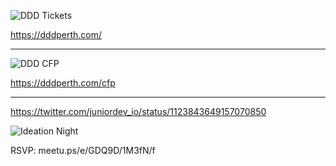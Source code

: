 
![DDD Tickets](dddtickets.jpg)

https://dddperth.com/

---

![DDD CFP](dddcfp.png)

https://dddperth.com/cfp

---

https://twitter.com/juniordev_io/status/1123843649157070850

![Ideation Night](ideation.jpg)

RSVP: meetu.ps/e/GDQ9D/1M3fN/f